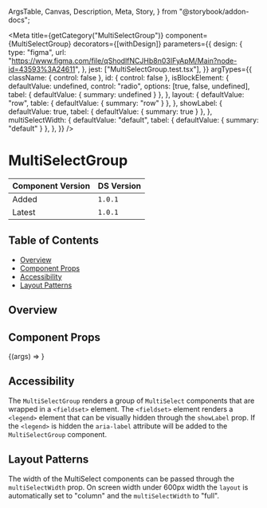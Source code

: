   ArgsTable,
  Canvas,
  Description,
  Meta,
  Story,
} from "@storybook/addon-docs";


<Meta
  title={getCategory("MultiSelectGroup")}
  component={MultiSelectGroup}
  decorators={[withDesign]}
  parameters={{
    design: {
      type: "figma",
      url: "https://www.figma.com/file/qShodlfNCJHb8n03IFyApM/Main?node-id=43593%3A24611",
    },
    jest: ["MultiSelectGroup.test.tsx"],
  }}
  argTypes={{
    className: { control: false },
    id: { control: false },
    isBlockElement: {
      defaultValue: undefined,
      control: "radio",
      options: [true, false, undefined],
      tabel: { defaultValue: { summary: undefined } },
    },
    layout: {
      defaultValue: "row",
      table: { defaultValue: { summary: "row" } },
    },
    showLabel: {
      defaultValue: true,
      tabel: { defaultValue: { summary: true } },
    },
    multiSelectWidth: {
      defaultValue: "default",
      tabel: { defaultValue: { summary: "default" } },
    },
  }}
/>

# MultiSelectGroup

| Component Version | DS Version |
| ----------------- | ---------- |
| Added             | `1.0.1`    |
| Latest            | `1.0.1`    |

## Table of Contents

- [Overview](#overview)
- [Component Props](#component-props)
- [Accessibility](#accessibility)
- [Layout Patterns](#layout-patterns)

## Overview

<Description of={MultiSelectGroup} />

## Component Props

<Canvas withToolbar>
  <Story
    name="MultiSelectGroup"
    args={{
      id: "multiselect-group",
      labelText: "Label Text",
    }}
  >
    {(args) => <stories.MultiSelectGroupStory {...args} />}
  </Story>
</Canvas>

<ArgsTable story="MultiSelectGroup" />

## Accessibility

The `MultiSelectGroup` renders a group of `MultiSelect` components that are wrapped in
a `<fieldset>` element. The `<fieldset>` element renders a `<legend>` element that
can be visually hidden through the `showLabel` prop. If the `<legend>` is hidden the `aria-label`
attribute will be added to the `MultiSelectGroup` component.

## Layout Patterns

The width of the MultiSelect components can be passed through the `multiSelectWidth` prop.
On screen width under 600px width the `layout` is automatically set to "column" and the `multiSelectWidth` to "full".

<Canvas>
  <DSProvider>
    <stories.MultiSelectGroupLayoutStory />
  </DSProvider>
</Canvas>
